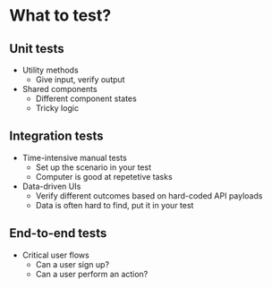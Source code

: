 # What to test?

## Unit tests

- Utility methods
  - Give input, verify output
- Shared components
  - Different component states
  - Tricky logic

## Integration tests

- Time-intensive manual tests
  - Set up the scenario in your test
  - Computer is good at repetetive tasks
- Data-driven UIs
  - Verify different outcomes based on hard-coded API payloads
  - Data is often hard to find, put it in your test

## End-to-end tests

- Critical user flows
  - Can a user sign up?
  - Can a user perform an action?
